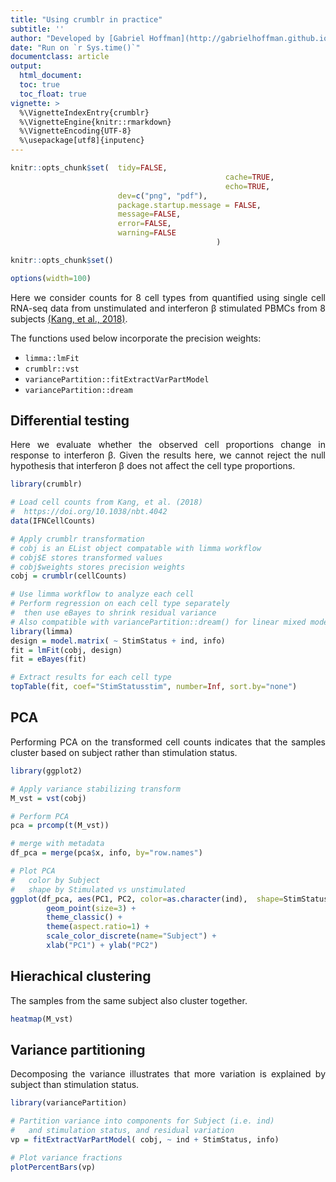 ```yaml
---
title: "Using crumblr in practice"
subtitle: ''
author: "Developed by [Gabriel Hoffman](http://gabrielhoffman.github.io/)"
date: "Run on `r Sys.time()`"
documentclass: article
output: 
  html_document:
  toc: true
  toc_float: true
vignette: >
  %\VignetteIndexEntry{crumblr}
  %\VignetteEngine{knitr::rmarkdown}
  %\VignetteEncoding{UTF-8}
  %\usepackage[utf8]{inputenc}
---
```




<!---
cd /Users/gabrielhoffman/workspace/repos/crumblr/vignettes
R

rmarkdown::render('crumblr.Rmd')
--->

```r
knitr::opts_chunk$set(	tidy=FALSE, 
												cache=TRUE,
												echo=TRUE,
                      	dev=c("png", "pdf"),
                      	package.startup.message = FALSE,
                      	message=FALSE, 
                      	error=FALSE, 
                      	warning=FALSE
											  )

knitr::opts_chunk$set()

options(width=100)
```	



<style>
body {
text-align: justify}
</style>

Here we consider counts for 8 cell types from quantified using single cell RNA-seq data from unstimulated and interferon β stimulated PBMCs from 8 subjects [(Kang, et al., 2018)](https://www.nature.com/articles/nbt.4042).    

The functions used below incorporate the precision weights:

- `limma::lmFit`
- `crumblr::vst`
- `variancePartition::fitExtractVarPartModel` 
- `variancePartition::dream`

## Differential testing
Here we evaluate whether the observed cell proportions change in response to interferon β.  Given the results here, we cannot reject the null hypothesis that interferon β does not affect the cell type proportions.
 
```r
library(crumblr)

# Load cell counts from Kang, et al. (2018)
#  https://doi.org/10.1038/nbt.4042
data(IFNCellCounts)

# Apply crumblr transformation 
# cobj is an EList object compatable with limma workflow
# cobj$E stores transformed values 
# cobj$weights stores precision weights
cobj = crumblr(cellCounts)

# Use limma workflow to analyze each cell
# Perform regression on each cell type separately
#  then use eBayes to shrink residual variance
# Also compatible with variancePartition::dream() for linear mixed models
library(limma)
design = model.matrix( ~ StimStatus + ind, info)
fit = lmFit(cobj, design)
fit = eBayes(fit)

# Extract results for each cell type
topTable(fit, coef="StimStatusstim", number=Inf, sort.by="none")
```

## PCA
Performing PCA on the transformed cell counts indicates that the samples cluster based on subject rather than stimulation status.

```r
library(ggplot2)

# Apply variance stabilizing transform
M_vst = vst(cobj)

# Perform PCA
pca = prcomp(t(M_vst))

# merge with metadata 
df_pca = merge(pca$x, info, by="row.names")

# Plot PCA 
#   color by Subject
# 	shape by Stimulated vs unstimulated
ggplot(df_pca, aes(PC1, PC2, color=as.character(ind),  shape=StimStatus)) + 
		geom_point(size=3) + 
		theme_classic() + 
		theme(aspect.ratio=1) + 
		scale_color_discrete(name="Subject") +
		xlab("PC1") + ylab("PC2")
```

## Hierachical clustering
The samples from the same subject also cluster together.
```r
heatmap(M_vst)
```

## Variance partitioning
Decomposing the variance illustrates that more variation is explained by subject than stimulation status.
```r
library(variancePartition)

# Partition variance into components for Subject (i.e. ind)
#   and stimulation status, and residual variation
vp = fitExtractVarPartModel( cobj, ~ ind + StimStatus, info)

# Plot variance fractions
plotPercentBars(vp)
```









